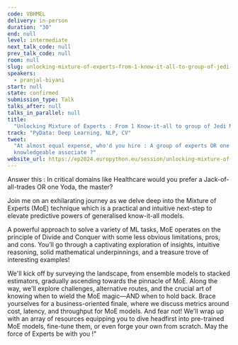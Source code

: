 ```yaml
---
code: VBHMEL
delivery: in-person
duration: "30"
end: null
level: intermediate
next_talk_code: null
prev_talk_code: null
room: null
slug: unlocking-mixture-of-experts-from-1-know-it-all-to-group-of-jedi-masters
speakers:
  - pranjal-biyani
start: null
state: confirmed
submission_type: Talk
talks_after: null
talks_in_parallel: null
title:
  "Unlocking Mixture of Experts : From 1 Know-it-all to group of Jedi Masters"
track: "PyData: Deep Learning, NLP, CV"
tweet:
  "At almost equal expense, who'd you hire : A group of experts OR one fairly
  knowledgeable associate ?"
website_url: https://ep2024.europython.eu/session/unlocking-mixture-of-experts-from-1-know-it-all-to-group-of-jedi-masters
---
```


Answer this : In critical domains like Healthcare would you prefer a
Jack-of-all-trades OR one Yoda, the master?

Join me on an exhilarating journey as we delve deep into the Mixture of Experts
(MoE) technique which is a practical and intuitive next-step to elevate
predictive powers of generalised know-it-all models.

A powerful approach to solve a variety of ML tasks, MoE operates on the
principle of Divide and Conquer with some less obvious limitations, pros, and
cons. You’ll go through a captivating exploration of insights, intuitive
reasoning, solid mathematical underpinnings, and a treasure trove of interesting
examples!

We'll kick off by surveying the landscape, from ensemble models to stacked
estimators, gradually ascending towards the pinnacle of MoE. Along the way,
we'll explore challenges, alternative routes, and the crucial art of knowing
when to wield the MoE magic—AND when to hold back. Brace yourselves for a
business-oriented finale, where we discuss metrics around cost, latency, and
throughput for MoE models. And fear not! We'll wrap up with an array of
resources equipping you to dive headfirst into pre-trained MoE models, fine-tune
them, or even forge your own from scratch. May the force of Experts be with you
!"
